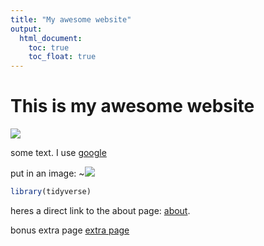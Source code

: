 ```yaml
---
title: "My awesome website"
output: 
  html_document:
    toc: true
    toc_float: true
---
```


# This is my awesome website

![](https://media.giphy.com/media/drXGoW1iudhKw/giphy.gif)



some text. I use [google](https://www.google.com/)

put in an image: ~![](images/image.jpg)

```r
library(tidyverse)

```


heres a direct link to the about page: [about](about.html).


bonus extra page [extra page](extra_page.html)





